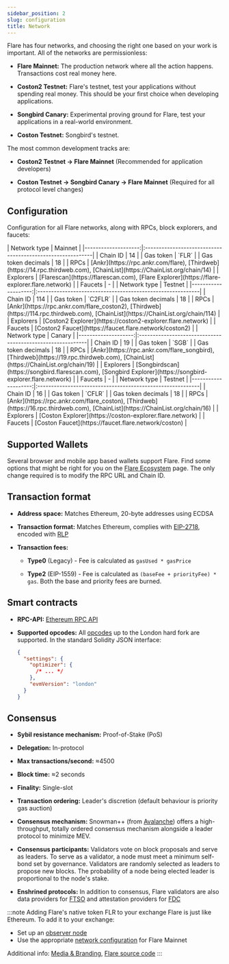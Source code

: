 ```yaml
---
sidebar_position: 2
slug: configuration
title: Network
---
```



Flare has four networks, and choosing the right one based on your work is important. All of the networks are permissionless:

- **Flare Mainnet:** The production network where all the action happens. Transactions cost real money here.

- **Coston2 Testnet:** Flare's testnet, test your applications without spending real money. This should be your first choice when developing applications.

- **Songbird Canary:** Experimental proving ground for Flare, test your applications in a real-world environment.

- **Coston Testnet:** Songbird's testnet.

The most common development tracks are:

- **Coston2 Testnet → Flare Mainnet** (Recommended for application developers)

- **Coston Testnet → Songbird Canary → Flare Mainnet** (Required for all protocol level changes)

## Configuration

Configuration for all Flare networks, along with RPCs, block explorers, and faucets:

<Tabs block>
  <TabItem value="flare" label="Flare Mainnet" default>
    | Network type        |                  Mainnet                                   |
    |--------------------:|:-----------------------------------------------------------|
    | Chain ID            | 14                                                         |
    | Gas token           | `FLR`                                                      |
    | Gas token decimals  | 18                                                         |
    | RPCs                | [Ankr](https://rpc.ankr.com/flare), [Thirdweb](https://14.rpc.thirdweb.com), [ChainList<IconExternalLink/>](https://ChainList.org/chain/14)                     |
    | Explorers           | [Flarescan](https://flarescan.com), [Flare Explorer](https://flare-explorer.flare.network) |
    | Faucets             | -                                                          |

  </TabItem>
  <TabItem value="coston2" label="Flare Testnet (Coston2)">
    | Network type        | Testnet                                                    |
    |--------------------:|:-----------------------------------------------------------|
    | Chain ID            | 114                                                        |
    | Gas token           | `C2FLR`                                                    |
    | Gas token decimals  | 18                                                         |
    | RPCs                | [Ankr](https://rpc.ankr.com/flare_coston2), [Thirdweb](https://114.rpc.thirdweb.com), [ChainList<IconExternalLink/>](https://ChainList.org/chain/114)                    |
    | Explorers           | [Coston2 Explorer](https://coston2-explorer.flare.network) |
    | Faucets             | [Coston2 Faucet](https://faucet.flare.network/coston2)     |

  </TabItem>
    <TabItem value="songbird" label="Songbird Canary">
    | Network type        | Canary                                                     |
    |--------------------:|:-----------------------------------------------------------|
    | Chain ID            | 19                                                         |
    | Gas token           | `SGB`                                                      |
    | Gas token decimals  | 18                                                         |
    | RPCs                | [Ankr](https://rpc.ankr.com/flare_songbird), [Thirdweb](https://19.rpc.thirdweb.com), [ChainList<IconExternalLink/>](https://ChainList.org/chain/19)                     |
    | Explorers           | [Songbirdscan](https://songbird.flarescan.com), [Songbird Explorer](https://songbird-explorer.flare.network)                                                   |
    | Faucets             | -                                                          |

  </TabItem>
  <TabItem value="coston" label="Songbird Testnet (Coston)">
    | Network type        | Testnet                                                    |
    |--------------------:|:-----------------------------------------------------------|
    | Chain ID            | 16                                                         |
    | Gas token           | `CFLR`                                                     |
    | Gas token decimals  | 18                                                         |
    | RPCs                | [Ankr](https://rpc.ankr.com/flare_coston), [Thirdweb](https://16.rpc.thirdweb.com), [ChainList<IconExternalLink/>](https://ChainList.org/chain/16)                     |
    | Explorers           | [Coston Explorer](https://coston-explorer.flare.network)   |
    | Faucets             | [Coston Faucet](https://faucet.flare.network/coston)       |

  </TabItem>

</Tabs>

## Supported Wallets

Several browser and mobile app based wallets support Flare. Find some options that might be right for you on the [Flare Ecosystem](https://flare.network/wallets/) page. The only change required is to modify the RPC URL and Chain ID.

## Transaction format

- **Address space:** Matches Ethereum, 20-byte addresses using ECDSA

- **Transaction format:** Matches Ethereum, complies with [EIP-2718](https://eips.ethereum.org/EIPS/eip-2718), encoded with [RLP](https://ethereum.org/en/developers/docs/data-structures-and-encoding/rlp/)

- **Transaction fees:**

  - **Type0** (Legacy) - Fee is calculated as `gasUsed * gasPrice`

  - **Type2** (EIP-1559) - Fee is calculated as `(baseFee + priorityFee) * gas`. Both the base and priority fees are burned.

## Smart contracts

- **RPC-API:** [Ethereum RPC API](https://ethereum.org/en/developers/docs/apis/json-rpc/)

- **Supported opcodes:** All [opcodes](https://www.evm.codes/?fork=london) up to the London hard fork are supported. In the standard Solidity JSON interface:
  ```json
  {
    "settings": {
      "optimizer": {
        /* ... */
      },
      "evmVersion": "london"
    }
  }
  ```

## Consensus

- **Sybil resistance mechanism:** Proof-of-Stake (PoS)

- **Delegation:** In-protocol

- **Max transactions/second:** ≈4500

- **Block time:** ≈2 seconds

- **Finality:** Single-slot

- **Transaction ordering:** Leader's discretion (default behaviour is priority gas auction)

- **Consensus mechanism:** Snowman++ (from [Avalanche](https://docs.avax.network)) offers a high-throughput, totally ordered consensus mechanism alongside a leader protocol to minimize MEV.

- **Consensus participants:** Validators vote on block proposals and serve as leaders. To serve as a validator, a node must meet a minimum self-bond set by governance. Validators are randomly selected as leaders to propose new blocks. The probability of a node being elected leader is proportional to the node's stake.

- **Enshrined protocols:** In addition to consensus, Flare validators are also data providers for [FTSO](../run-a-node/ftso-data-provider) and attestation providers for [FDC](../run-a-node/fdc-attestation-provider)

:::note Adding Flare's native token FLR to your exchange
Flare is just like Ethereum. To add it to your exchange:

- Set up an [observer node](../run-a-node/observer-node)
- Use the appropriate [network configuration](#configuration) for Flare Mainnet

Additional info: [Media & Branding](https://flare.network/media/), [Flare source code](https://github.com/flare-foundation/go-flare)
:::
